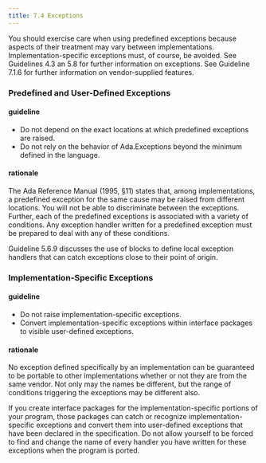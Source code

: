 ```yaml
---
title: 7.4 Exceptions
---
```


You should exercise care when using predefined exceptions because
aspects of their treatment may vary between implementations.
Implementation-specific exceptions must, of course, be avoided. See
Guidelines 4.3 an 5.8 for further information on exceptions. See
Guideline 7.1.6 for further information on vendor-supplied features.

### Predefined and User-Defined Exceptions

#### guideline

- Do not depend on the exact locations at which predefined exceptions
  are raised.
- Do not rely on the behavior of Ada.Exceptions beyond the minimum
  defined in the language.

#### rationale

The Ada Reference Manual (1995, §11) states that, among implementations,
a predefined exception for the same cause may be raised from different
locations. You will not be able to discriminate between the exceptions.
Further, each of the predefined exceptions is associated with a variety
of conditions. Any exception handler written for a predefined exception
must be prepared to deal with any of these conditions.

Guideline 5.6.9 discusses the use of blocks to define local exception
handlers that can catch exceptions close to their point of origin.

### Implementation-Specific Exceptions

#### guideline

- Do not raise implementation-specific exceptions.
- Convert implementation-specific exceptions within interface packages
  to visible user-defined exceptions.

#### rationale

No exception defined specifically by an implementation can be guaranteed
to be portable to other implementations whether or not they are from the
same vendor. Not only may the names be different, but the range of
conditions triggering the exceptions may be different also.

If you create interface packages for the implementation-specific
portions of your program, those packages can catch or recognize
implementation-specific exceptions and convert them into user-defined
exceptions that have been declared in the specification. Do not allow
yourself to be forced to find and change the name of every handler you
have written for these exceptions when the program is ported.
